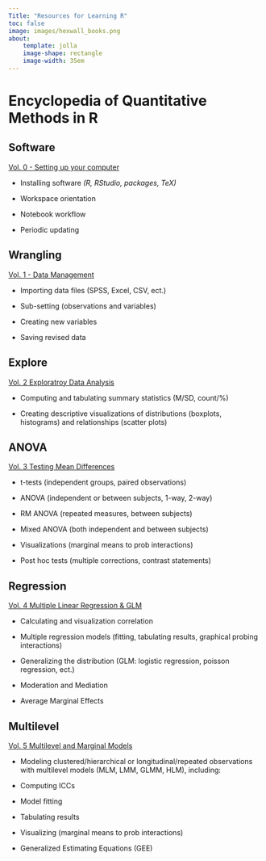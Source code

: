 ```yaml
---
Title: "Resources for Learning R"
toc: false
image: images/hexwall_books.png
about: 
    template: jolla
    image-shape: rectangle
    image-width: 35em
---
```


# Encyclopedia of Quantitative Methods in R

::: {.panel-tabset .nav-pills}
## Software

[Vol. 0 - Setting up your computer](https://sarbearschwartz.github.io/v0_install/)

-   Installing software *(R, RStudio, packages, TeX)*

-   Workspace orientation

-   Notebook workflow

-   Periodic updating

## Wrangling

[Vol. 1 - Data Management](https://cehs-research.github.io/eBook_wrangle/)

-   Importing data files (SPSS, Excel, CSV, ect.)

-   Sub-setting (observations and variables)

-   Creating new variables

-   Saving revised data

## Explore

[Vol. 2 Exploratroy Data Analysis](https://cehs-research.github.io/eBook_explore/)

-   Computing and tabulating summary statistics (M/SD, count/%)

-   Creating descriptive visualizations of distributions (boxplots, histograms) and relationships (scatter plots)

## ANOVA

[Vol. 3 Testing Mean Differences](https://cehs-research.github.io/eBook_ANOVA/)

-   t-tests (independent groups, paired observations)

-   ANOVA (independent or between subjects, 1-way, 2-way)

-   RM ANOVA (repeated measures, between subjects)

-   Mixed ANOVA (both independent and between subjects)

-   Visualizations (marginal means to prob interactions)

-   Post hoc tests (multiple corrections, contrast statements)

## Regression

[Vol. 4 Multiple Linear Regression & GLM](https://sarbearschwartz.github.io/v4_regression/)

-   Calculating and visualization correlation

-   Multiple regression models (fitting, tabulating results, graphical probing interactions)

-   Generalizing the distribution (GLM: logistic regression, poisson regression, ect.)

-   Moderation and Mediation

-   Average Marginal Effects

## Multilevel

[Vol. 5 Multilevel and Marginal Models](https://sarbearschwartz.github.io/v5_mlm/)

-   Modeling clustered/hierarchical or longitudinal/repeated observations with multilevel models (MLM, LMM, GLMM, HLM), including:

-   Computing ICCs

-   Model fitting

-   Tabulating results

-   Visualizing (marginal means to prob interactions)

-   Generalized Estimating Equations (GEE)
:::
